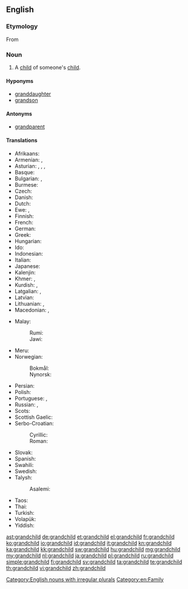 ==English==
{{wikipedia}}

===Etymology===
From {{prefix|grand|child}}

===Noun===
{{en-noun|grandchildren}}

# A [[child]] of someone's [[child]].

====Hyponyms====
* [[granddaughter]]
* [[grandson]]

====Antonyms====
* {{sense|with regard to ancestry}} [[grandparent]]

====Translations====
{{trans-top|child of someone’s child}}
* Afrikaans: {{t|af|kleinkind|n}}
* Armenian: {{t|hy|թոռ|tr=t‘oŕ}}, {{t|hy|թոռնիկ|tr=t‘oŕnik}}
* Asturian: {{t|ast|nietu|m}}, {{t|ast|ñetu|m}}, {{t|ast|nieta|f}}, {{t|ast|ñeta|f}}
* Basque: {{t|eu|biloba}}
* Bulgarian: {{t-|bg|внук|m}}, {{t-|bg|внучка|f}}
* Burmese: {{t|my|မြေး|tr=mjí|sc=Mymr}}
* Czech: {{t+|cs|vnouče|n}}
* Danish: {{t+|da|barnebarn|n}}
* Dutch: {{t+|nl|kleinkind|n}}
* Ewe: {{t|ee|tɔgbuiyɔvi|n}}, {{t|ee|mamayɔvi|n}}
* Finnish: {{t+|fi|lapsenlapsi}}
* French: {{t+|fr|petit-enfant|m}}
* German: {{t+|de|Enkelkind|n}}
* Greek: {{t+|el|εγγόνι|n|tr=engóni}}
* Hungarian: {{t+|hu|unoka}}
* Ido: {{t+|io|nepoto|xs=Ido}}
* Indonesian: {{t-|id|cucu|xs=Indonesian}}
* Italian: {{t+|it|nipote|m|f}}
* Japanese: {{t|ja|孫|tr=まご, mago}}
* Kalenjin: {{tø|kln|mjokoret}}
* Khmer: {{t|km|ចៅ|sc=Khmr|tr=chav}}, {{t|km|នត្តា|sc=Khmr|tr=noattaa}}
* Kurdish: {{t+|ku|nevî}}, {{t+|ku|torin}}
* Latgalian: {{tø|ltg|bārnubārns}}, {{tø|ltg|unuks}}
* Latvian: {{t|lv|mazbērns}}
* Lithuanian: {{t|lt|vaikaitis}}, {{t|lt|anūkas}}
* Macedonian: {{t-|mk|внук|m|tr=vnuk}}, {{t|mk|внука|f|tr=vnúka}}
{{trans-mid}}
* Malay:
*: Rumi: {{t|ms|cucu}}
*: Jawi: {{t|ms|چوچو|sc=Arab}}
* Meru: {{tø|mer|kajuju}}
* Norwegian:
*: Bokmål: {{t|nb|barnebarn|n}}
*: Nynorsk: {{t|nn|barnebarn|n}}
* Persian: {{t|fa|نوه|tr=naveh}}
* Polish: {{t-|pl|wnuczę|n}}
* Portuguese: {{t+|pt|neto|m}}, {{t+|pt|neta|f}}
* Russian: {{t+|ru|внук|m|tr=vnuk}}, {{t+|ru|внучка|f|tr=vnúčka}}
* Scots: {{t|sco|oe}}
* Scottish Gaelic: {{t|gd|ogha|m}}
* Serbo-Croatian:
*: Cyrillic: {{t|sh|унуче|n}}
*: Roman: {{t|sh|unuče|n}}
* Slovak: {{t|sk|vnúča|n}}
* Spanish: {{t+|es|nieto|m}}
* Swahili: {{t+|sw|mjukuu|xs=Swahili}}
* Swedish: {{t+|sv|barnbarn|n}}
* Talysh:
*: Asalemi: {{tø|tly|نوه|tr=nava|sc=fa-Arab}}
* Taos: {{t|twf|mą́kuna}}
* Thai: {{t|th|หลาน|tr=lăan}}
* Turkish: {{t+|tr|torun}}
* Volapük: {{t|vo|poscil}}
* Yiddish: {{t|yi|אייניקל|n|tr=eynikl|sc=Hebr}}
{{trans-bottom}}

[[Category:English nouns with irregular plurals]]
[[Category:en:Family]]

[[ast:grandchild]]
[[de:grandchild]]
[[et:grandchild]]
[[el:grandchild]]
[[fr:grandchild]]
[[ko:grandchild]]
[[io:grandchild]]
[[id:grandchild]]
[[it:grandchild]]
[[kn:grandchild]]
[[ka:grandchild]]
[[kk:grandchild]]
[[sw:grandchild]]
[[hu:grandchild]]
[[mg:grandchild]]
[[my:grandchild]]
[[nl:grandchild]]
[[ja:grandchild]]
[[pl:grandchild]]
[[ru:grandchild]]
[[simple:grandchild]]
[[fi:grandchild]]
[[sv:grandchild]]
[[ta:grandchild]]
[[te:grandchild]]
[[th:grandchild]]
[[vi:grandchild]]
[[zh:grandchild]]